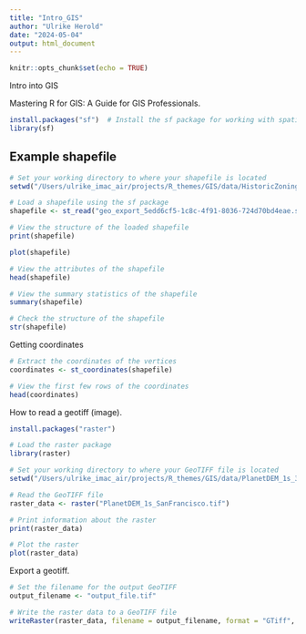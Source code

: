 ```yaml
---
title: "Intro_GIS"
author: "Ulrike Herold"
date: "2024-05-04"
output: html_document
---
```


```r
knitr::opts_chunk$set(echo = TRUE)
```

Intro into GIS

Mastering R for GIS: A Guide for GIS Professionals.

```r
install.packages("sf")  # Install the sf package for working with spatial data
library(sf) 
```

## Example shapefile

```r
# Set your working directory to where your shapefile is located
setwd("/Users/ulrike_imac_air/projects/R_themes/GIS/data/HistoricZoningDistricts2008_20240504")

# Load a shapefile using the sf package
shapefile <- st_read("geo_export_5edd6cf5-1c8c-4f91-8036-724d70bd4eae.shp")

# View the structure of the loaded shapefile
print(shapefile)
```



```r
plot(shapefile)
```

```r
# View the attributes of the shapefile
head(shapefile)

# View the summary statistics of the shapefile
summary(shapefile)

# Check the structure of the shapefile
str(shapefile)
```
Getting coordinates

```r
# Extract the coordinates of the vertices
coordinates <- st_coordinates(shapefile)

# View the first few rows of the coordinates
head(coordinates)
```

How to read a geotiff (image).

```r
install.packages("raster")
```


```r
# Load the raster package
library(raster)

# Set your working directory to where your GeoTIFF file is located
setwd("/Users/ulrike_imac_air/projects/R_themes/GIS/data/PlanetDEM_1s_3s_SanFrancisco")

# Read the GeoTIFF file
raster_data <- raster("PlanetDEM_1s_SanFrancisco.tif")

# Print information about the raster
print(raster_data)

# Plot the raster
plot(raster_data)
```

Export a geotiff.
```r
# Set the filename for the output GeoTIFF
output_filename <- "output_file.tif"

# Write the raster data to a GeoTIFF file
writeRaster(raster_data, filename = output_filename, format = "GTiff", overwrite = TRUE)
```

